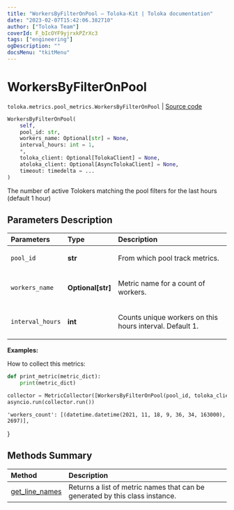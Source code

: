 ```yaml
---
title: "WorkersByFilterOnPool — Toloka-Kit | Toloka documentation"
date: "2023-02-07T15:42:06.382710"
author: ["Toloka Team"]
coverId: F_bIcOYF9yjrxkPZrXc3
tags: ["engineering"]
ogDescription: ""
docsMenu: "tkitMenu"
---
```


# WorkersByFilterOnPool
`toloka.metrics.pool_metrics.WorkersByFilterOnPool` | [Source code](https://github.com/Toloka/toloka-kit/blob/v1.1.3/src/metrics/pool_metrics.py#L374)

```python
WorkersByFilterOnPool(
    self,
    pool_id: str,
    workers_name: Optional[str] = None,
    interval_hours: int = 1,
    *,
    toloka_client: Optional[TolokaClient] = None,
    atoloka_client: Optional[AsyncTolokaClient] = None,
    timeout: timedelta = ...
)
```

The number of active Tolokers matching the pool filters for the last hours (default 1 hour)

## Parameters Description

| Parameters | Type | Description |
| :----------| :----| :-----------|
`pool_id`|**str**|<p>From which pool track metrics.</p>
`workers_name`|**Optional\[str\]**|<p>Metric name for a count of workers.</p>
`interval_hours`|**int**|<p>Counts unique workers on this hours interval. Default 1.</p>

**Examples:**

How to collect this metrics:
```python
def print_metric(metric_dict):
    print(metric_dict)

collector = MetricCollector([WorkersByFilterOnPool(pool_id, toloka_client=toloka_client)], print_metric)
asyncio.run(collector.run())
```
    'workers_count': [(datetime.datetime(2021, 11, 18, 9, 36, 34, 163000), 2697)],
}
## Methods Summary

| Method | Description |
| :------| :-----------|
[get_line_names](/docs-new/toloka-kit/reference/toloka.metrics.pool_metrics.WorkersByFilterOnPool.get_line_names)| Returns a list of metric names that can be generated by this class instance.
